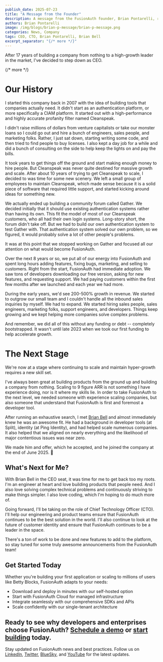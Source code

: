 ```yaml
---
publish_date: 2025-07-23
title: "A Message from the Founder"
description: A message from the FusionAuth founder, Brian Pontarelli, regarding the transition from CEO to CTO and why he stepped down as CEO.
authors: Brian Pontarelli
image: /img/blogs/brian-p-message/brian-p-message.png
categories: News, Company
tags: CEO, CTO, Brian Pontarelli, Brian Bell
excerpt_separator: "{/* more */}"
---
```


After 17 years of building a company from nothing to a high-growth leader in the market, I've decided to step down as CEO.

{/* more */}

# Our History

I started this company back in 2007 with the idea of building tools that companies actually need. It didn't start as an authentication platform, or more specifically a CIAM platform. It started out with a high-performance and highly accurate profanity filter named Cleanspeak.

I didn't raise millions of dollars from venture capitalists or take our monster loans so I could go out and hire a bunch of engineers, sales people, and marketing folks. Rather, I just sat down, starting writing some code, and then tried to find people to buy licenses. I also kept a day job for a while and did a bunch of consulting on the side to help keep the lights on and pay the bills.

It took years to get things off the ground and start making enough money to hire people. But Cleanspeak was never quite destined for massive growth and scale. After about 10 years of trying to get Cleanspeak to scale, I decided to was time for some new scenery. We left a small group of employees to maintain Cleanspeak, which made sense because it is a solid piece of software that required little support, and started kicking around ideas for something new.

We actually ended up building a community forum called Gather. We decided initially that it should use existing authentication systems rather than having its own. This fit the model of most of our Cleanspeak customers, who all had their own login systems. Long-story short, the forum didn't take off. But we had to build our own authentication system to test Gather with. That authentication system solved our own problem, so we figured, it would probably solve a lot of other people's problems.

It was at this point that we stopped working on Gather and focused all our attention on what would become FusionAuth.

Over the next 8 years or so, we put all of our energy into FusionAuth and spent long hours adding features, fixing bugs, marketing, and selling to customers. Right from the start, FusionAuth had immediate adoption. We saw tons of developers downloading our free version, asking for new features, and requesting support. We had paying customers within the first few months after we launched and each year we had more.

During the early years, we'd see 200-500% growth in revenue. We started to outgrow our small team and I couldn't handle all the inbound sales inquiries by myself. We had to expand. We started hiring sales people, sales engineers, marketing folks, support engineers, and developers. Things keep growing and we kept helping more companies solve complex problems.

And remember, we did all of this without any funding or debt -- completely bootstrapped. It wasn't until late 2023 when we took our first funding to help accelerate growth.

# The Next Stage

We're now at a stage where continuing to scale and maintain hyper-growth requires a new skill set.

I've always been great at building products from the ground up and building a company from nothing. Scaling to 9 figure ARR is not something I have experience doing, nor is it where my skills lie. In order to take FusionAuth to the next level, we needed someone with experience scaling companies, but also someone that understand that FusionAuth is first and foremost a developer tool.

After running an exhaustive search, I met [Brian Bell](https://www.linkedin.com/in/brian-bell-b54105/) and almost immediately knew he was an awesome fit. He had a background in developer tools (at Split), identity (at Ping Identity), and had helped scale numerous companies. It also helped that we aligned on nearly everything and the likelihood of major contentious issues was near zero.

We made him and offer, which he accepted, and he joined the company at the end of June 2025. 🎉

## What's Next for Me?

With Brian Bell in the CEO seat, it was time for me to get back too my roots. I'm an engineer at heart and love building products that people need. And I also love solving complex technical problems and continuously striving to make things simpler. I also love coding, which I'm hoping to do much more of.

Going forward, I'll be taking on the role of Chief Technology Officer (CTO). I'll help our engineering and product teams ensure that FusionAuth continues to be the best solution in the world. I'll also continue to look at the future of customer identity and ensure that FusionAuth continues to be a leader in the space.

There's a ton of work to be done and new features to add to the platform, so stay tuned for some truly awesome announcements from the FusionAuth team!

## Get Started Today

Whether you're building your first application or scaling to millions of users like Betty Blocks, FusionAuth adapts to your needs:

- Download and deploy in minutes with our self-hosted option
- Start with FusionAuth Cloud for managed infrastructure
- Integrate seamlessly with our comprehensive SDKs and APIs
- Scale confidently with our single-tenant architecture

Ready to see why developers and enterprises choose FusionAuth? [Schedule a demo](/contact) or [start building](/get-started) today.
---

Stay updated on FusionAuth news and best practices. Follow us on [LinkedIn](https://www.linkedin.com/company/fusionauth), [Twitter](https://x.com/fusionauth), [BlueSky](https://bsky.app/profile/fusionauth.io), and [YouTube](https://www.youtube.com/c/FusionAuth) for the latest updates.
